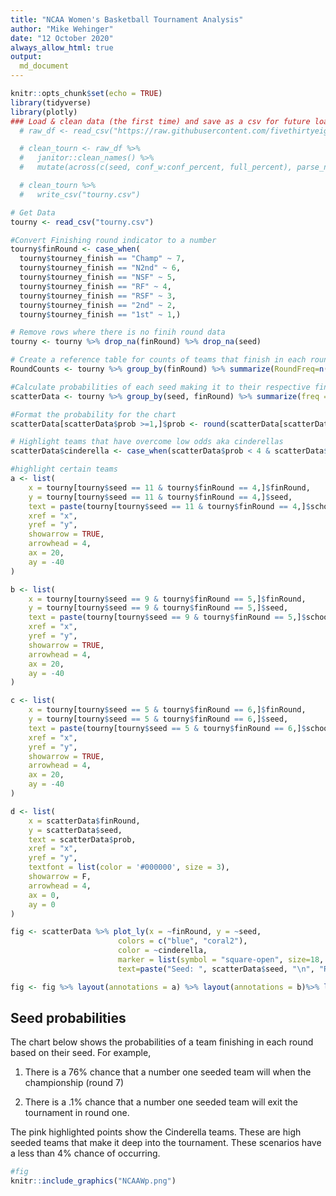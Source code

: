 ```yaml
---
title: "NCAA Women's Basketball Tournament Analysis"
author: "Mike Wehinger"
date: "12 October 2020"
always_allow_html: true
output:
  md_document
---
```


```r
knitr::opts_chunk$set(echo = TRUE)
library(tidyverse)
library(plotly)
### Load & clean data (the first time) and save as a csv for future loads. 
  # raw_df <- read_csv("https://raw.githubusercontent.com/fivethirtyeight/data/master/ncaa-womens-basketball-tournament/ncaa-womens-basketball-tournament-history.csv")

  # clean_tourn <- raw_df %>% 
  #   janitor::clean_names() %>% 
  #   mutate(across(c(seed, conf_w:conf_percent, full_percent), parse_number))

  # clean_tourn %>% 
  #   write_csv("tourny.csv")

# Get Data
tourny <- read_csv("tourny.csv")

#Convert Finishing round indicator to a number 
tourny$finRound <- case_when(
  tourny$tourney_finish == "Champ" ~ 7,
  tourny$tourney_finish == "N2nd" ~ 6,
  tourny$tourney_finish == "NSF" ~ 5,
  tourny$tourney_finish == "RF" ~ 4,
  tourny$tourney_finish == "RSF" ~ 3,
  tourny$tourney_finish == "2nd" ~ 2,
  tourny$tourney_finish == "1st" ~ 1,)

# Remove rows where there is no finih round data
tourny <- tourny %>% drop_na(finRound) %>% drop_na(seed)

# Create a reference table for counts of teams that finish in each round. This will be used for calculating probabilities...
RoundCounts <- tourny %>% group_by(finRound) %>% summarize(RoundFreq=n())

#Calculate probabilities of each seed making it to their respective final rounds
scatterData <- tourny %>% group_by(seed, finRound) %>% summarize(freq = n()) %>% arrange(finRound) %>% left_join(RoundCounts) %>% mutate(prob = (round((freq / RoundFreq)*100,1)))

#Format the probability for the chart 
scatterData[scatterData$prob >=1,]$prob <- round(scatterData[scatterData$prob >=1,]$prob,0)

# Highlight teams that have overcome low odds aka cinderellas
scatterData$cinderella <- case_when(scatterData$prob < 4 & scatterData$finRound > 2 ~ "Cinderella", TRUE ~ "")

#highlight certain teams
a <- list(
    x = tourny[tourny$seed == 11 & tourny$finRound == 4,]$finRound,
    y = tourny[tourny$seed == 11 & tourny$finRound == 4,]$seed,
    text = paste(tourny[tourny$seed == 11 & tourny$finRound == 4,]$school,", ",tourny[tourny$seed == 11 & tourny$finRound == 4,]$year,sep="" ),
    xref = "x",
    yref = "y",
    showarrow = TRUE,
    arrowhead = 4,
    ax = 20,
    ay = -40
)

b <- list(
    x = tourny[tourny$seed == 9 & tourny$finRound == 5,]$finRound,
    y = tourny[tourny$seed == 9 & tourny$finRound == 5,]$seed,
    text = paste(tourny[tourny$seed == 9 & tourny$finRound == 5,]$school,", ",tourny[tourny$seed == 9 & tourny$finRound == 5,]$year,sep="" ),
    xref = "x",
    yref = "y",
    showarrow = TRUE,
    arrowhead = 4,
    ax = 20,
    ay = -40
)

c <- list(
    x = tourny[tourny$seed == 5 & tourny$finRound == 6,]$finRound,
    y = tourny[tourny$seed == 5 & tourny$finRound == 6,]$seed,
    text = paste(tourny[tourny$seed == 5 & tourny$finRound == 6,]$school,", ",tourny[tourny$seed == 5 & tourny$finRound == 6,]$year,sep="" ),
    xref = "x",
    yref = "y",
    showarrow = TRUE,
    arrowhead = 4,
    ax = 20,
    ay = -40
)

d <- list(
    x = scatterData$finRound,
    y = scatterData$seed,
    text = scatterData$prob,
    xref = "x",
    yref = "y",
    textfont = list(color = '#000000', size = 3),
    showarrow = F,
    arrowhead = 4,
    ax = 0,
    ay = 0
)

fig <- scatterData %>% plot_ly(x = ~finRound, y = ~seed,
                        colors = c("blue", "coral2"), 
                        color = ~cinderella,
                        marker = list(symbol = "square-open", size=18, line = list(color = 'rgba(10, 10, 10, .5)',width = 1)), 
                        text=paste("Seed: ", scatterData$seed, "\n", "Round: ", scatterData$finRound, "\n", "prob: ", scatterData$prob,"%", sep=""),hoverinfo = 'text',showlegend = FALSE)

fig <- fig %>% layout(annotations = a) %>% layout(annotations = b)%>% layout(annotations = c)%>% layout(annotations = d)%>% layout(title = 'NCAAW Tournament Probabilities',xaxis = list(title = paste("Final Round", "\n","( 1=1st Round, 7 = Championship)", sep="")),yaxis = list(title = "Seed"))

```

## Seed probabilities

The chart below shows the probabilities of a team finishing in each round based on their seed. For example,

1. There is a 76% chance that a number one seeded team will when the championship (round 7)

2. There is a .1% chance that a number one seeded team will exit the tournament in round one. 

The pink highlighted points show the Cinderella teams. These are high seeded teams that make it deep into the tournament. These scenarios have a less than 4% chance of occurring.   


```r
#fig
knitr::include_graphics("NCAAWp.png")

```

